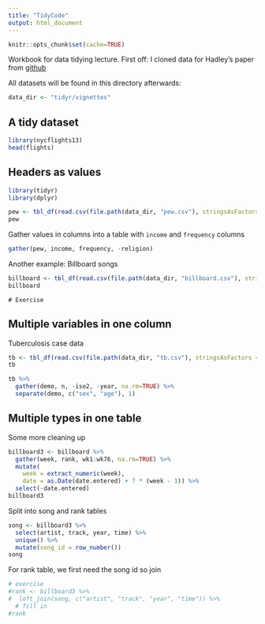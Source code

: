 ```yaml
---
title: "TidyCode"
output: html_document
---
```


```r
knitr::opts_chunk$set(cache=TRUE)
```

Workbook for data tidying lecture.
First off: I cloned data for Hadley's paper from [github](https://github.com/hadley/tidyr)

All datasets will be found in this directory afterwards:
```r
data_dir <- "tidyr/vignettes"
```

A tidy dataset
----------------

```r
library(nycflights13)
head(flights)
```

Headers as values
------------------

```r
library(tidyr)
library(dplyr)

pew <- tbl_df(read.csv(file.path(data_dir, "pew.csv"), stringsAsFactors=FALSE, check.names=FALSE))
pew
```

Gather values in columns into a table with `income` and `frequency` columns

```r
gather(pew, income, frequency, -religion)
```

Another example: Billboard songs
```r
billboard <- tbl_df(read.csv(file.path(data_dir, "billboard.csv"), stringsAsFactors=FALSE))
billboard
```

```
# Exercise
```

Multiple variables in one column
--------------------------------------

Tuberculosis case data
```r
tb <- tbl_df(read.csv(file.path(data_dir, "tb.csv"), stringsAsFactors = FALSE))
tb
```

```r
tb %>% 
  gather(demo, n, -iso2, -year, na.rm=TRUE) %>%
  separate(demo, c("sex", "age"), 1)
```

Multiple types in one table
----------------------------

Some more cleaning up

```r
billboard3 <- billboard %>%
  gather(week, rank, wk1:wk76, na.rm=TRUE) %>%
  mutate(
    week = extract_numeric(week),
    date = as.Date(date.entered) + 7 * (week - 1)) %>%
  select(-date.entered)
billboard3
```

Split into song and rank tables

```r
song <- billboard3 %>%
  select(artist, track, year, time) %>% 
  unique() %>%
  mutate(song_id = row_number())
song
```

For rank table, we first need the song id so join 
```r
# exercise
#rank <- billboard3 %>% 
#  left_join(song, c("artist", "track", "year", "time")) %>%
  # fill in
#rank
```
